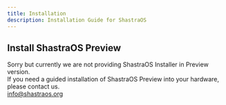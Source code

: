 ```yaml
---
title: Installation
description: Installation Guide for ShastraOS
---
```


## Install ShastraOS Preview
Sorry but currently we are not providing ShastraOS Installer in Preview version.\
If you need a guided installation of ShastraOS Preview into your hardware, please contact us.\
[info@shastraos.org](mailto:info@shastraos.org)